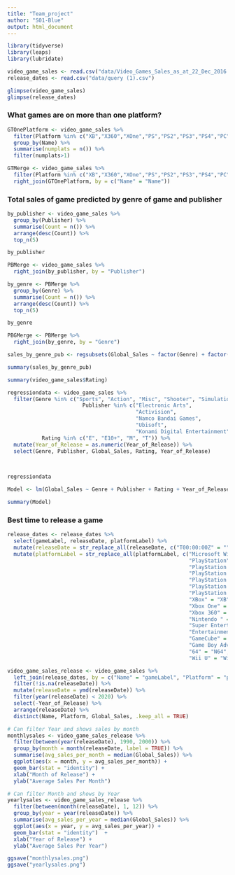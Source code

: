 ```yaml
---
title: "Team_project"
author: "S01-Blue"
output: html_document
---
```


```r
library(tidyverse)
library(leaps)
library(lubridate)
```

```r
video_game_sales <- read.csv("data/Video_Games_Sales_as_at_22_Dec_2016.csv")
release_dates <- read.csv("data/query (1).csv")

glimpse(video_game_sales)
glimpse(release_dates)
```

### What games are on more than one platform?

```r
GTOnePlatform <- video_game_sales %>% 
  filter(Platform %in% c("XB","X360","XOne","PS","PS2","PS3","PS4","PC")) %>% 
  group_by(Name) %>% 
  summarise(numplats = n()) %>% 
  filter(numplats>1)


```

```r
GTMerge <- video_game_sales %>% 
  filter(Platform %in% c("XB","X360","XOne","PS","PS2","PS3","PS4","PC")) %>% 
  right_join(GTOnePlatform, by = c("Name" = "Name"))


```

### Total sales of game predicted by genre of game and publisher

```r
by_publisher <- video_game_sales %>%
  group_by(Publisher) %>% 
  summarise(Count = n()) %>%
  arrange(desc(Count)) %>%
  top_n(5)

by_publisher
```

```r
PBMerge <- video_game_sales %>%
  right_join(by_publisher, by = "Publisher")

by_genre <- PBMerge %>%
  group_by(Genre) %>% 
  summarise(Count = n()) %>%
  arrange(desc(Count)) %>%
  top_n(5)

by_genre
```

```r
PBGMerge <- PBMerge %>%
  right_join(by_genre, by = "Genre")

sales_by_genre_pub <- regsubsets(Global_Sales ~ factor(Genre) + factor(Publisher), data = PBGMerge)

summary(sales_by_genre_pub)
```

```r
summary(video_game_sales$Rating)
```


```r
regressiondata <- video_game_sales %>% 
  filter(Genre %in% c("Sports", "Action", "Misc", "Shooter", "Simulation") & 
                        Publisher %in% c("Electronic Arts", 
                                         "Activision", 
                                         "Namco Bandai Games",
                                         "Ubisoft",
                                         "Konami Digital Entertainment") &
           Rating %in% c("E", "E10+", "M", "T")) %>% 
  mutate(Year_of_Release = as.numeric(Year_of_Release)) %>% 
  select(Genre, Publisher, Global_Sales, Rating, Year_of_Release)
  
 

regressiondata
```


```r
Model <- lm(Global_Sales ~ Genre + Publisher + Rating + Year_of_Release, data = regressiondata)

summary(Model)
```


### Best time to release a game

```r
release_dates <- release_dates %>%
  select(gameLabel, releaseDate, platformLabel) %>%
  mutate(releaseDate = str_replace_all(releaseDate, c("T00:00:00Z" = "")))%>%
  mutate(platformLabel = str_replace_all(platformLabel, c("Microsoft Windows" = "PC",
                                                          "PlayStation" = "PS",
                                                          "PlayStation 2" = "PS2",
                                                          "PlayStation 3" = "PS3",
                                                          "PlayStation 4" = "PS4",
                                                          "PlayStation Portable" = "PSP",
                                                          "PlayStation Vita" = "PSV",
                                                          "XBox" = "XB",
                                                          "Xbox One" = "XOne",
                                                          "Xbox 360" = "X360",
                                                          "Nintendo " = "",
                                                          "Super Entertainment System" = "SNES",
                                                          "Entertainment System" = "NES",
                                                          "GameCube" = "GC",
                                                          "Game Boy Advance" = "GBA",
                                                          "64" = "N64",
                                                          "Wii U" = "WiiU")))

video_game_sales_release <- video_game_sales %>%
  left_join(release_dates, by = c("Name" = "gameLabel", "Platform" = "platformLabel")) %>%
  filter(!is.na(releaseDate)) %>%
  mutate(releaseDate = ymd(releaseDate)) %>%
  filter(year(releaseDate) < 2020) %>%
  select(-Year_of_Release) %>%
  arrange(releaseDate) %>%
  distinct(Name, Platform, Global_Sales, .keep_all = TRUE)

# Can filter Year and shows sales by month
monthlysales <- video_game_sales_release %>%
  filter(between(year(releaseDate), 1990, 2000)) %>%
  group_by(month = month(releaseDate, label = TRUE)) %>%
  summarise(avg_sales_per_month = median(Global_Sales)) %>%
  ggplot(aes(x = month, y = avg_sales_per_month)) +
  geom_bar(stat = "identity") + 
  xlab("Month of Release") + 
  ylab("Average Sales Per Month")

# Can filter Month and shows by Year
yearlysales <- video_game_sales_release %>%
  filter(between(month(releaseDate), 1, 12)) %>%
  group_by(year = year(releaseDate)) %>%
  summarise(avg_sales_per_year = median(Global_Sales)) %>% 
  ggplot(aes(x = year, y = avg_sales_per_year)) +
  geom_bar(stat = "identity")  + 
  xlab("Year of Release") + 
  ylab("Average Sales Per Year")
```

```r
ggsave("monthlysales.png")
ggsave("yearlysales.png")
```










